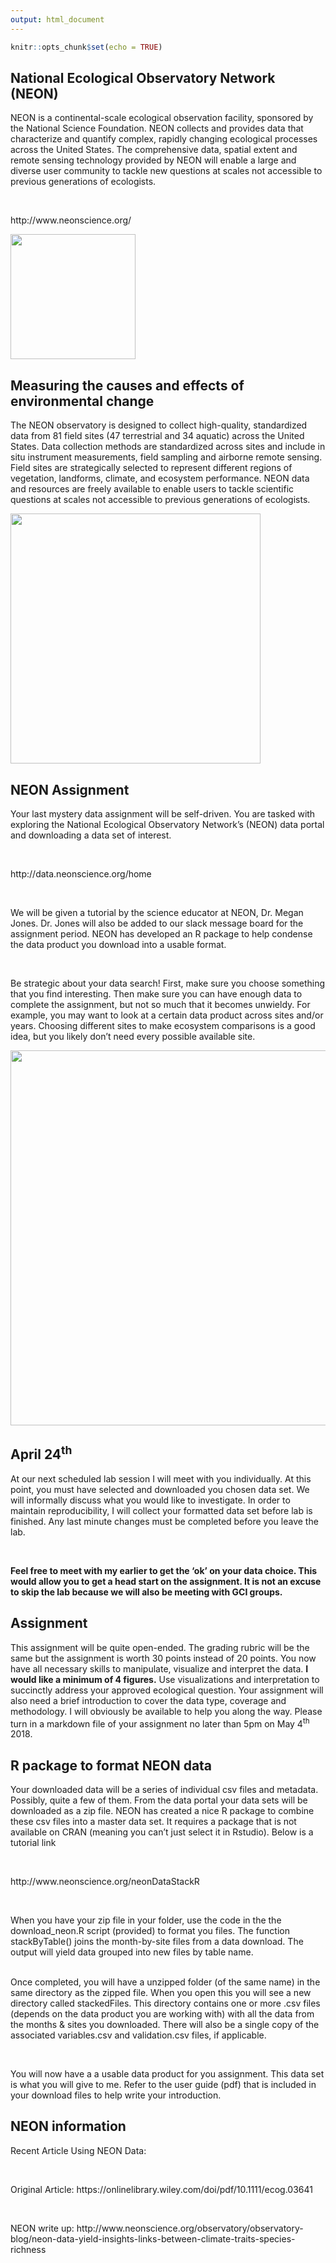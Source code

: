```yaml
---
output: html_document
---
```


```r
knitr::opts_chunk$set(echo = TRUE)
```

## National Ecological Observatory Network (NEON)
NEON is a continental-scale ecological observation facility, sponsored by the National Science Foundation. NEON collects and provides data that characterize and quantify complex, rapidly changing ecological processes across the United States. The comprehensive data, spatial extent and remote sensing technology provided by NEON will enable a large and diverse user community to tackle new questions at scales not accessible to previous generations of ecologists.

\

http://www.neonscience.org/


<img src="neon.png" width="200">

## Measuring the causes and effects of environmental change
The NEON observatory is designed to collect high-quality, standardized data from 81 field sites (47 terrestrial and 34 aquatic) across the United States. Data collection methods are standardized across sites and include in situ instrument measurements, field sampling and airborne remote sensing. Field sites are strategically selected to represent different regions of vegetation, landforms, climate, and ecosystem performance. NEON data and resources are freely available to enable users to tackle scientific questions at scales not accessible to previous generations of ecologists.

<img src="neon_sites.jpg" width="400">

## NEON Assignment
Your last mystery data assignment will be self-driven. You are tasked with exploring the National Ecological Observatory Network's (NEON) data portal and downloading a data set of interest.  

\

http://data.neonscience.org/home

\

We will be given a tutorial by the science educator at NEON, Dr. Megan Jones. Dr. Jones will also be added to our slack message board for the assignment period. NEON has developed an R package to help condense the data product you download into a usable format. 

\

Be strategic about your data search! First, make sure you choose something that you find interesting. Then make sure you can have enough data to complete the assignment, but not so much that it becomes unwieldy.  For example, you may want to look at a certain data product across sites and/or years. Choosing different sites to make ecosystem comparisons is a good idea, but you likely don't need every possible available site. 

<img src="data-portal-comparison.jpg" height ="600" width="800">

## April 24^th^
At our next scheduled lab session I will meet with you individually.  At this point, you must have selected and downloaded you chosen data set. We will informally discuss what you would like to investigate. In order to maintain reproducibility, I will collect your formatted data set before lab is finished. Any last minute changes must be completed before you leave the lab.

\

**Feel free to meet with my earlier to get the 'ok' on your data choice. This would allow you to get a head start on the assignment. It is not an excuse to skip the lab because we will also be meeting with GCI groups.**

## Assignment

This assignment will be quite open-ended. The grading rubric will be the same but the assignment is worth 30 points instead of 20 points. You now have all necessary skills to manipulate, visualize and interpret the data. **I would like a minimum of 4 figures.** Use visualizations and interpretation to succinctly address your approved ecological question. Your assignment will also need a brief introduction to cover the data type, coverage and methodology. I will obviously be available to help you along the way. Please turn in a markdown file of your assignment no later than 5pm on May 4^th^ 2018.

## R package to format NEON data
Your downloaded data will be a series of individual csv files and metadata. Possibly, quite a few of them. From the data portal your data sets will be downloaded as a zip file.  NEON has created a nice R package to combine these csv files into a master data set. It requires a package that is not available on CRAN (meaning you can't just select it in Rstudio). Below is a tutorial link

\

http://www.neonscience.org/neonDataStackR

\

When you have your zip file in your folder, use the code in the the download_neon.R script (provided) to format you files. The function stackByTable() joins the month-by-site files from a data download. The output will yield data grouped into new files by table name. 

\
Once completed, you will have a unzipped folder (of the same name) in the same directory as the zipped file. When you open this you will see a new directory called stackedFiles. This directory contains one or more .csv files (depends on the data product you are working with) with all the data from the months & sites you downloaded. There will also be a single copy of the associated variables.csv and validation.csv files, if applicable.

\

You will now have a a usable data product for you assignment. This data set is what you will give to me. Refer to the user guide (pdf) that is included in your download files to help write your introduction. 

## NEON information
Recent Article Using NEON Data: 

\

Original Article: https://onlinelibrary.wiley.com/doi/pdf/10.1111/ecog.03641

\

NEON write up: http://www.neonscience.org/observatory/observatory-blog/neon-data-yield-insights-links-between-climate-traits-species-richness
